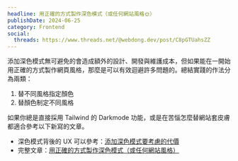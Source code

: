 ```yaml
---
headline: 用正確的方式製作深色模式（或任何網站風格🌞）
publishDate: 2024-06-25
category: Frontend
social:
  threads: https://www.threads.net/@webdong.dev/post/C8pGTUahsZZ
---
```


添加深色模式無可避免的會造成額外的設計、開發與維護成本，但如果能在一開始用正確的方式製作網頁風格，那麼是可以有效迴避許多問題的。總結實踐的作法分為兩類：

1. 替不同風格指定顏色
2. 替顏色制定不同風格

如果你總是直接採用 Tailwind 的 Darkmode 功能，或是在苦惱怎麼替網站套皮膚都適合參考以下新寫的文章。

- 深色模式背後的 UX 可以參考：[添加深色模式要考慮的代價](https://www.webdong.dev/post/cost-behind-adding-darkmode/)
- 完整文章：[用正確的方式製作深色模式（或任何網站風格）](https://www.webdong.dev/post/build-theme-the-right-way/)
